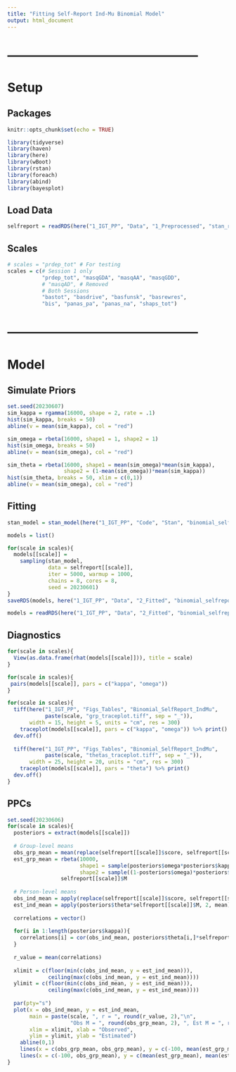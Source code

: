 ```yaml
---
title: "Fitting Self-Report Ind-Mu Binomial Model"
output: html_document
---
```




# -----------------------------------------------
# Setup
## Packages
```r
knitr::opts_chunk$set(echo = TRUE)

library(tidyverse)
library(haven)
library(here)
library(wBoot)
library(rstan)
library(foreach)
library(abind)
library(bayesplot)
```



## Load Data
```r
selfreport = readRDS(here("1_IGT_PP", "Data", "1_Preprocessed", "stan_ready_binomial_selfreport.rds"))
```



## Scales
```r
# scales = "prdep_tot" # For testing
scales = c(# Session 1 only
           "prdep_tot", "masqGDA", "masqAA", "masqGDD",
           # "masqAD", # Removed
           # Both Sessions
           "bastot", "basdrive", "basfunsk", "basrewres",
           "bis", "panas_pa", "panas_na", "shaps_tot")
```



# -----------------------------------------------
# Model
## Simulate Priors
```r
set.seed(20230607)
sim_kappa = rgamma(16000, shape = 2, rate = .1)
hist(sim_kappa, breaks = 50)
abline(v = mean(sim_kappa), col = "red")

sim_omega = rbeta(16000, shape1 = 1, shape2 = 1)
hist(sim_omega, breaks = 50)
abline(v = mean(sim_omega), col = "red")

sim_theta = rbeta(16000, shape1 = mean(sim_omega)*mean(sim_kappa),
                  shape2 = (1-mean(sim_omega))*mean(sim_kappa))
hist(sim_theta, breaks = 50, xlim = c(0,1))
abline(v = mean(sim_omega), col = "red")
```



## Fitting
```r
stan_model = stan_model(here("1_IGT_PP", "Code", "Stan", "binomial_selfreport_indMu.stan"))

models = list()

for(scale in scales){
  models[[scale]] =
    sampling(stan_model,
             data = selfreport[[scale]],
             iter = 5000, warmup = 1000,
             chains = 8, cores = 8,
             seed = 20230601)
}
saveRDS(models, here("1_IGT_PP", "Data", "2_Fitted", "binomial_selfreport_indMu_fits.RDS"))
```



```r
models = readRDS(here("1_IGT_PP", "Data", "2_Fitted", "binomial_selfreport_indMu_fits.RDS"))
```



## Diagnostics
```r
for(scale in scales){
  View(as.data.frame(rhat(models[[scale]])), title = scale)
}
```



```r
for(scale in scales){
 pairs(models[[scale]], pars = c("kappa", "omega"))
}
```



```r
for(scale in scales){
  tiff(here("1_IGT_PP", "Figs_Tables", "Binomial_SelfReport_IndMu",
            paste(scale, "grp_traceplot.tiff", sep = "_")),
       width = 15, height = 5, units = "cm", res = 300)
    traceplot(models[[scale]], pars = c("kappa", "omega")) %>% print()
  dev.off()
  
  tiff(here("1_IGT_PP", "Figs_Tables", "Binomial_SelfReport_IndMu",
            paste(scale, "thetas_traceplot.tiff", sep = "_")),
       width = 25, height = 20, units = "cm", res = 300)
    traceplot(models[[scale]], pars = "theta") %>% print()
  dev.off()
}
```



## PPCs
```r
set.seed(20230606)
for(scale in scales){
  posteriors = extract(models[[scale]])
  
  # Group-level means
  obs_grp_mean = mean(replace(selfreport[[scale]]$score, selfreport[[scale]]$score == -999, NA), na.rm = T)
  est_grp_mean = rbeta(10000,
                       shape1 = sample(posteriors$omega*posteriors$kappa, 10000, T),
                       shape2 = sample((1-posteriors$omega)*posteriors$kappa, 10000, T))*
                 selfreport[[scale]]$M
  
  # Person-level means
  obs_ind_mean = apply(replace(selfreport[[scale]]$score, selfreport[[scale]]$score == -999, NA), 1, mean, na.rm = T)
  est_ind_mean = apply(posteriors$theta*selfreport[[scale]]$M, 2, mean)
  
  correlations = vector()
  
  for(i in 1:length(posteriors$kappa)){
    correlations[i] = cor(obs_ind_mean, posteriors$theta[i,]*selfreport[[scale]]$M)
  }
  
  r_value = mean(correlations)
  
  xlimit = c(floor(min(c(obs_ind_mean, y = est_ind_mean))),
             ceiling(max(c(obs_ind_mean, y = est_ind_mean))))
  ylimit = c(floor(min(c(obs_ind_mean, y = est_ind_mean))),
             ceiling(max(c(obs_ind_mean, y = est_ind_mean))))
  
  par(pty="s")
  plot(x = obs_ind_mean, y = est_ind_mean,
       main = paste(scale, ", r = ", round(r_value, 2),"\n",
                    "Obs M = ", round(obs_grp_mean, 2), ", Est M = ", round(mean(est_grp_mean), 2), sep = ""),
       xlim = xlimit, xlab = "Observed",
       ylim = ylimit, ylab = "Estimated")
    abline(0,1)
    lines(x = c(obs_grp_mean, obs_grp_mean), y = c(-100, mean(est_grp_mean)))
    lines(x = c(-100, obs_grp_mean), y = c(mean(est_grp_mean), mean(est_grp_mean)))
}
```















